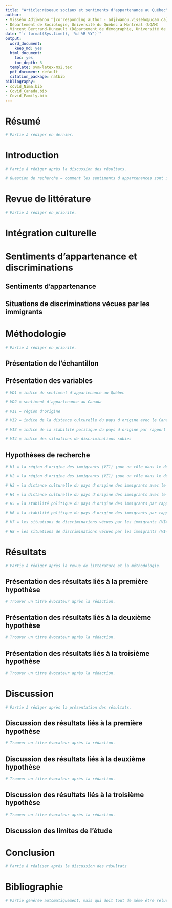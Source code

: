 ```yaml
---
title: "Article:réseaux sociaux et sentiments d'appartenance au Québec"
author:
- Vissého Adjiwanou ^[corresponding author - adjiwanou.vissého@uqam.ca]
- Département de Sociologie, Université du Québec à Montréal (UQAM)
- Vincent Bertrand-Huneault (Département de démographie, Université de Montréal)
date: "`r format(Sys.time(), '%d %B %Y')`"
output:
  word_document:
    keep_md: yes
  html_document:
    toc: yes
    toc_depth: 3
  template: svm-latex-ms2.tex
  pdf_document: default
  citation_package: natbib
bibliography:
- covid_Nima.bib
- Covid_Canada.bib
- Covid_Family.bib
---
```


# Résumé

```r

# Partie à rédiger en dernier.

```

# Introduction

```r

# Partie à rédiger après la discussion des résultats.

# Question de recherche = comment les sentiments d'appartenances sont ils associés au pays d'origine et aux situations de discriminations vécues par les immigrants établis au Québec.

```

# Revue de littérature

```r

# Partie à rédiger en priorité.

```

# Intégration culturelle

# Sentiments d'appartenance et discriminations

## Sentiments d'appartenance

## Situations de discriminations vécues par les immigrants



# Méthodologie

```r

# Partie à rédiger en priorité.

```

## Présentation de l'échantillon

## Présentation des variables

```r

# VD1 = indice du sentiment d'appartenance au Québec

# VD2 = sentiment d'appartenance au Canada

# VI1 = région d'origine

# VI2 = indice de la distance culturelle du pays d'origine avec le Canada

# VI3 = indice de la stabilité politique du pays d'origine par rapport à celle du Canada

# VI4 = indice des situations de discriminations subies

```

## Hypothèses de recherche

```r

# H1 = la région d'origine des immigrants (VI1) joue un rôle dans le développement du sentiment d'appartenance au Québec (VD1)

# H2 = la région d'origine des immigrants (VI1) joue un rôle dans le développement du sentiment d'appartenance au Canada (VD2)

# H3 = la distance culturelle du pays d'origine des immigrants avec le Canada (VI2) joue un rôle dans le développement du sentiment d'appartenance au Québec (VD1)

# H4 = la distance culturelle du pays d'origine des immigrants avec le Canada (VI2) joue un rôle dans le développement du sentiment d'appartenance au Canada (VD2)

# H5 = la stabilité politique du pays d'origine des immigrants par rapport à celle du Canada (VI3) joue un rôle dans le développement du sentiment d'appartenance au Québec (VD1)

# H6 = la stabilité politique du pays d'origine des immigrants par rapport à celle du Canada (VI3) joue un rôle dans le développement du sentiment d'appartenance au Canada (VD2)

# H7 = les situations de discriminations vécues par les immigrants (VI4) réduisent le développement du sentiment d'appartenance au Québec (VD1)

# H8 = les situations de discriminations vécues par les immigrants (VI4) réduisent le développement du sentiment d'appartenance au Canada (VD2)

```

# Résultats

```r

# Partie à rédiger après la revue de littérature et la méthodologie.

```

## Présentation des résultats liés à la première hypothèse

```r

# Trouver un titre évocateur après la rédaction.

```

## Présentation des résultats liés à la deuxième hypothèse

```r

# Trouver un titre évocateur après la rédaction.

```

## Présentation des résultats liés à la troisième hypothèse

```r

# Trouver un titre évocateur après la rédaction.

```

# Discussion

```r

# Partie à rédiger après la présentation des résultats.

```

## Discussion des résultats liés à la première hypothèse

```r

# Trouver un titre évocateur après la rédaction.

```

## Discussion des résultats liés à la deuxième hypothèse

```r

# Trouver un titre évocateur après la rédaction.

```

## Discussion des résultats liés à la troisième hypothèse

```r

# Trouver un titre évocateur après la rédaction.

```

## Discussion des limites de l'étude

# Conclusion

```r

# Partie à réaliser après la discussion des résultats

```

# Bibliographie

```r

# Partie générée automatiquement, mais qui doit tout de même être relue à la fin du travail de rédaction.

```
